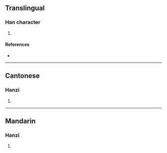 {{character info/new}}
==Translingual==

===Han character===
{{Han char|rn=75|rad=木|as=15|sn=19|four=46927|canj=DHUS|ids=⿰木臱}}

# {{defn|Han|sort=木15}}

====References====
* {{Han ref|kx=0559.280|dkj=15786|dj=0949.030|hdz=21314.070|uh=6ACB|ud=27339|bh=F251|bd=62033}}

----

==Cantonese==

===Hanzi===
{{yue-hanzi|jyut=[[min4]]|y=min4}}

# {{defn|lang=yue|sort=木15}}

----

==Mandarin==

===Hanzi===
{{cmn-hanzi|pin=[[mián]] ([[mian2]])|wg=mien<sup>2</sup>}}

# {{defn|lang=cmn|sort=木15}}